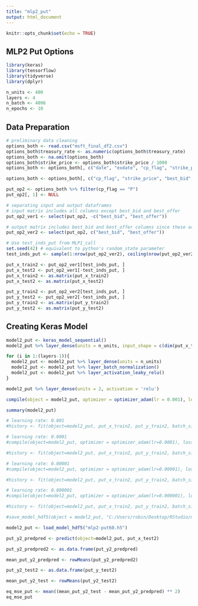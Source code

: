 ---
title: "mlp2_put"
output: html_document
---

```{r setup, include=FALSE}
knitr::opts_chunk$set(echo = TRUE)
```

## MLP2 Put Options

```{r, echo=TRUE, message=FALSE, warning=FALSE}
library(keras)
library(tensorflow)
library(tidyverse)
library(dplyr)
```

```{r, echo=TRUE, message=FALSE, warning=FALSE}
n_units <- 400
layers <- 4
n_batch <- 4096
n_epochs <- 10
```

## Data Preparation

```{r, echo=TRUE, message=FALSE, warning=FALSE}
# preliminary data cleaning
options_both <- read.csv("msft_final_df2.csv")
options_both$treasury_rate <- as.numeric(options_both$treasury_rate)
options_both <- na.omit(options_both)
options_both$strike_price <- options_both$strike_price / 1000
options_both <- options_both[, c("date", "exdate", "cp_flag", "strike_price", "best_bid", "best_offer", "volume", "open_interest", "impl_volatility", "date_ndiff", "treasury_rate", "closing_price", "sigma_20")]

options_both <- options_both[, c("cp_flag", "strike_price", "best_bid", "best_offer", "date_ndiff", "treasury_rate", "closing_price", "sigma_20")]

put_op2 <- options_both %>% filter(cp_flag == "P")
put_op2[, 1] <- NULL

# separating input and output dataframes
# input matrix includes all columns except best_bid and best_offer
put_op2_ver1 <- select(put_op2, -c("best_bid", "best_offer"))

# output matrix includes best_bid and best_offer columns since these are the values we are trying to predict
put_op2_ver2 <- select(put_op2, c("best_bid", "best_offer"))

# Use test_inds_put from MLP1_call
set.seed(42) # equivalent to python's random_state parameter
test_inds_put <- sample(1:nrow(put_op2_ver2), ceiling(nrow(put_op2_ver2) * 0.99))

put_x_train2 <- put_op2_ver1[test_inds_put, ]
put_x_test2 <- put_op2_ver1[-test_inds_put, ]
put_x_train2 <- as.matrix(put_x_train2)
put_x_test2 <- as.matrix(put_x_test2)

put_y_train2 <- put_op2_ver2[test_inds_put, ]
put_y_test2 <- put_op2_ver2[-test_inds_put, ]
put_y_train2 <- as.matrix(put_y_train2)
put_y_test2 <- as.matrix(put_y_test2)
```

## Creating Keras Model

```{r, echo=TRUE, message=FALSE, warning=FALSE}
model2_put <- keras_model_sequential()
model2_put %>% layer_dense(units = n_units, input_shape = c(dim(put_x_train2)[2])) %>% layer_activation_leaky_relu()

for (i in 1:(layers-1)){
  model2_put <- model2_put %>% layer_dense(units = n_units)
  model2_put <- model2_put %>% layer_batch_normalization()
  model2_put <- model2_put %>% layer_activation_leaky_relu()
}

model2_put %>% layer_dense(units = 2, activation = 'relu')

compile(object = model2_put, optimizer = optimizer_adam(lr = 0.001), loss = 'mse')

summary(model2_put)
```

```{r, echo=TRUE, message=FALSE, warning=FALSE}
# learning rate: 0.001
#history <- fit(object=model2_put, put_x_train2, put_y_train2, batch_size = n_batch, epochs=30, validation_split = 0.01, callbacks = c(callback_tensorboard()), verbose=1)

# learning rate: 0.0001
#compile(object=model2_put, optimizer = optimizer_adam(lr=0.0001), loss='mse')

#history <- fit(object=model2_put, put_x_train2, put_y_train2, batch_size = n_batch, epochs=n_epochs, validation_split = 0.01, callbacks = c(callback_tensorboard()), verbose=1)

# learning rate: 0.00001
#compile(object=model2_put, optimizer = optimizer_adam(lr=0.00001), loss='mse')

#history <- fit(object=model2_put, put_x_train2, put_y_train2, batch_size = n_batch, epochs=n_epochs, validation_split = 0.01, callbacks = c(callback_tensorboard()), verbose=1)

# learning rate: 0.000001
#compile(object=model2_put, optimizer = optimizer_adam(lr=0.000001), loss='mse')

#history <- fit(object=model2_put, put_x_train2, put_y_train2, batch_size = n_batch, epochs=n_epochs, validation_split = 0.01, callbacks = c(callback_tensorboard()), verbose=1)

#save_model_hdf5(object = model2_put, "C:/Users/robin/Desktop/RStudio/mlp2-put60.h5")

model2_put <- load_model_hdf5("mlp2-put60.h5")

put_y2_predpred <- predict(object=model2_put, put_x_test2)

put_y2_predpred2 <- as.data.frame(put_y2_predpred)

mean_put_y2_predpred <- rowMeans(put_y2_predpred2)

put_y2_test2 <- as.data.frame(put_y_test2)

mean_put_y2_test <- rowMeans(put_y2_test2)

eq_mse_put <- mean((mean_put_y2_test - mean_put_y2_predpred) ** 2)
eq_mse_put
```